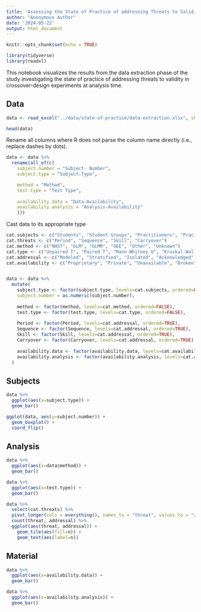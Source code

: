 ```yaml
---
title: 'Assessing the State of Practice of addressing Threats to Validity in Crossover-Design Experiments: Visualizations'
author: "Anonymous Author"
date: '2024-05-22'
output: html_document
---
```


```r
knitr::opts_chunk$set(echo = TRUE)

library(tidyverse)
library(readxl)
```

This notebook visualizes the results from the data extraction phase of the study investigating the state of practice of addressing threats to validity in crossover-design experiments at analysis time.

## Data

```r
data <- read_excel("../data/state-of-practice/data-extraction.xlsx", sheet="Extraction", skip=2)

head(data)
```

Rename all columns where R does not parse the column name directly (i.e., replace dashes by dots).

```r
data <- data %>% 
  rename(all_of(c(
    subject.number = "Subject- Number",
    subject.type = "Subject-Type",

    method = "Method",
    test.type = "Test Type",
    
    availability.data = "Data-Availability",
    availability.analysis = "Analysis-Availability"
    )))
```

Cast data to its appropriate type

```r
cat.subjects <- c("Students", "Student Groups", "Practitioners", "Pracititioner Groups", "Mixed Groups", "Both", "Unknown", "Researchers", "Other")
cat.threats <- c("Period", "Sequence", "Skill", "Carryover")
cat.method <- c("NHST", "GLM", "GLMM", "GEE", "Other", "Unknown")
cat.type <- c("Unpaired T", "Paired T", "Mann-Whitney U", "Kruskal-Wallis", "Wilcoxon signed-rank", "ANOVA", "Other")
cat.addressal <- c("Modeled", "Stratified", "Isolated", "Acknowledged", "Neglected", "Ignored")
cat.availability <- c("Proprietary", "Private", "Unavailable", "Broken", "Upon Request", "Reachable", "Open Source", "Archived")


data <- data %>% 
  mutate(
    subject.type <- factor(subject.type, levels=cat.subjects, ordered=FALSE),
    subject.number = as.numeric(subject.number),
    
    method <- factor(method, levels=cat.method, ordered=FALSE),
    test.type <- factor(test.type, levels=cat.type, ordered=FALSE),
    
    Period <- factor(Period, levels=cat.addressal, ordered=TRUE),
    Sequence <- factor(Sequence, levels=cat.addressal, ordered=TRUE),
    Skill <- factor(Skill, levels=cat.addressal, ordered=TRUE),
    Carryover <- factor(Carryover, levels=cat.addressal, ordered=TRUE),
    
    availability.data <- factor(availability.data, levels=cat.availability, ordered=TRUE),
    availability.analysis <- factor(availability.analysis, levels=cat.availability, ordered=TRUE),
  )
```

## Subjects

```r
data %>% 
  ggplot(aes(x=subject.type)) +
  geom_bar()
```

```r
ggplot(data, aes(y=subject.number)) +
  geom_boxplot() +
  coord_flip()
```

## Analysis

```r
data %>% 
  ggplot(aes(x=data$method)) +
  geom_bar()
```

```r
data %>% 
  ggplot(aes(x=test.type)) +
  geom_bar()
```

```r
data %>% 
  select(cat.threats) %>% 
  pivot_longer(cols = everything(), names_to = "threat", values_to = "addressal") %>% 
  count(threat, addressal) %>% 
  ggplot(aes(threat, addressal)) +
    geom_tile(aes(fill=n)) +
    geom_text(aes(label=n))
```


## Material

```r
data %>% 
  ggplot(aes(x=availability.data)) +
  geom_bar()
```

```r
data %>% 
  ggplot(aes(x=availability.analysis)) +
  geom_bar()
```
